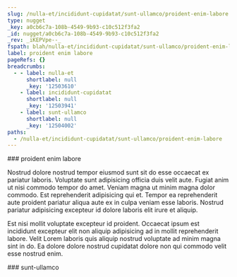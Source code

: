 ```yaml
---
slug: /nulla-et/incididunt-cupidatat/sunt-ullamco/proident-enim-labore
type: nugget
_key: a0cb6c7a-108b-4549-9b93-c10c512f3fa2
_id: nugget/a0cb6c7a-108b-4549-9b93-c10c512f3fa2
_rev: _iKEPVpe--_
fspath: blah/nulla-et/incididunt-cupidatat/sunt-ullamco/proident-enim-labore.md
label: proident enim labore
pageRefs: {}
breadcrumbs:
  - - label: nulla-et
      shortlabel: null
      _key: '12503610'
    - label: incididunt-cupidatat
      shortlabel: null
      _key: '12503941'
    - label: sunt-ullamco
      shortlabel: null
      _key: '12504002'
paths:
  - /nulla-et/incididunt-cupidatat/sunt-ullamco/proident-enim-labore
---
```


<NuggetArea>
<Nugget slug="/nulla-et/incididunt-cupidatat/sunt-ullamco/proident-enim-labore" type="nugget" _key="a0cb6c7a-108b-4549-9b93-c10c512f3fa2" _id="nugget/a0cb6c7a-108b-4549-9b93-c10c512f3fa2" _rev="_iKEPVpe--_" fspath="blah/nulla-et/incididunt-cupidatat/sunt-ullamco/proident-enim-labore.md" label="proident enim labore" paths="/nulla-et/incididunt-cupidatat/sunt-ullamco/proident-enim-labore">
<NuggetBody>
### proident enim labore

Nostrud dolore nostrud tempor eiusmod sunt sit do esse occaecat ex pariatur laboris. Voluptate sunt adipisicing officia duis velit aute. Fugiat anim ut nisi commodo tempor do amet. Veniam magna ut minim magna dolor commodo. Est reprehenderit adipisicing qui et. Tempor ea reprehenderit aute proident pariatur aliqua aute ex in culpa veniam esse laboris. Nostrud pariatur adipisicing excepteur id dolore laboris elit irure et aliquip.

Est nisi mollit voluptate excepteur id proident. Occaecat ipsum est incididunt excepteur elit non aliquip adipisicing ad in mollit reprehenderit labore. Velit Lorem laboris quis aliquip nostrud voluptate ad minim magna sint in do. Ea dolore dolore nostrud cupidatat dolore non qui commodo velit esse nostrud enim.

</NuggetBody>
<Breadcrumbs>
<Crumbs>
<Crumb _key="12503610" label="nulla-et" /><Crumb _key="12503941" label="incididunt-cupidatat" /><Crumb _key="12504002" label="sunt-ullamco" />
</Crumbs>
</Breadcrumbs>
</Nugget>

<NuggetsInbound>
</NuggetsInbound>
<NuggetsOutbound>
</NuggetsOutbound>
</NuggetArea>
<PassagesInbound>
<Passage direction="inbound" type="passage" _key="12504002" _id="passage/12504002" _rev="_iKEPVpa---" label="sunt-ullamco" passage="sunt-ullamco" fspath="blah/nulla-et/incididunt-cupidatat/sunt-ullamco" paths="/nulla-et/incididunt-cupidatat/sunt-ullamco" slug="/nulla-et/incididunt-cupidatat/sunt-ullamco">
<NuggetBody>
### sunt-ullamco

</NuggetBody>
<Breadcrumbs>
<Crumbs>
<Crumb _key="12503610" label="nulla-et" /><Crumb _key="12503941" label="incididunt-cupidatat" />
</Crumbs>
</Breadcrumbs>
</Passage>

</PassagesInbound>
<PassagesOutbound>
</PassagesOutbound>